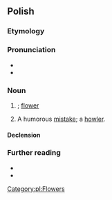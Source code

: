 ==Polish==

===Etymology===
{{suffix|pl|kwiat|ek}}

===Pronunciation===
* {{pl-IPA}}
* {{audio|pl|Pl-kwiatek.ogg|audio}}

===Noun===
{{pl-noun|m-in|dim=kwiatuszek}}

# {{diminutive of|pl|kwiat}}; [[flower]]
# {{lb|pl|colloquial}} A humorous [[mistake]]; a [[howler]].

====Declension====
{{pl-decl-noun-masc-inani|kwiat|k|a|kwiatek}}

===Further reading===
* {{R:pl:WSJP}}
* {{R:PWN}}

[[Category:pl:Flowers]]